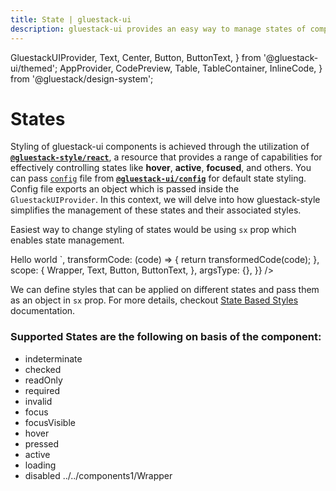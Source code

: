 ```yaml
---
title: State | gluestack-ui
description: gluestack-ui provides an easy way to manage states of components, we will look into easy way to manage different states of components.
---
```



<Meta title="ui/Configuration/Styling/State" />

  GluestackUIProvider,
  Text,
  Center,
  Button,
  ButtonText,
} from '@gluestack-ui/themed';
  AppProvider,
  CodePreview,
  Table,
  TableContainer,
  InlineCode,
} from '@gluestack/design-system';

# States

Styling of gluestack-ui components is achieved through the utilization of [**`@gluestack-style/react`**](/style), a resource that provides a range of capabilities for effectively controlling states like **hover**, **active**, **focused**, and others. You can pass [`config`](https://github.com/gluestack/gluestack-ui/blob/main/packages/config/src/gluestack-ui.config.ts) file from [**`@gluestack-ui/config`**](https://github.com/gluestack/gluestack-ui/blob/main/packages/config) for default state styling. Config file exports an object which is passed inside the `GluestackUIProvider`. In this context, we will delve into how gluestack-style simplifies the management of these states and their associated styles.

Easiest way to change styling of states would be using `sx` prop which enables state management.

<AppProvider>
  <CodePreview
    showComponentRenderer={true}
    showArgsController={false}
    metaData={{
      code: `
      <Button sx = {{ ":hover": {
        backgroundColor:"$red500"
        }
      }}>
        <ButtonText>Hello world</ButtonText>
      </Button>
      `,
      transformCode: (code) => {
        return transformedCode(code);
      },
      scope: {
        Wrapper,
        Text,
        Button,
        ButtonText,
      },
      argsType: {},
    }}
  />
</AppProvider>

<br />

We can define styles that can be applied on different states and pass them as an object in `sx` prop. For more details, checkout [State Based Styles](https://gluestack.io/style/docs/api/state-bases-styles) documentation.

### Supported States are the following on basis of the component:

- indeterminate
- checked
- readOnly
- required
- invalid
- focus
- focusVisible
- hover
- pressed
- active
- loading
- disabled
../../components1/Wrapper